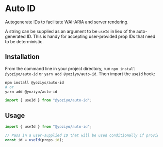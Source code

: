 
<SEO
	title="Auto ID"
	description="Autogenerate IDs to facilitate WAI-ARIA and server rendering in React"
/>

# Auto ID

Autogenerate IDs to facilitate WAI-ARIA and server rendering.

A string can be supplied as an argument to be `useId` in lieu of the auto-generated ID. This is handy for accepting user-provided prop IDs that need to be deterministic.

## Installation

From the command line in your project directory, run `npm install @yoziyo/auto-id` or `yarn add @yoziyo/auto-id`. Then import the `useId` hook:

```bash
npm install @yoziyo/auto-id
# or
yarn add @yoziyo/auto-id
```

```js
import { useId } from "@yoziyo/auto-id";
```

## Usage

```js
import { useId } from "@yoziyo/auto-id";

// Pass in a user-supplied ID that will be used conditionally if provided
const id = useId(props.id);
```
